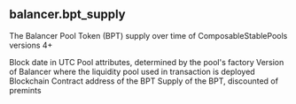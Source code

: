 ## balancer.bpt_supply 
The Balancer Pool Token (BPT) supply over time of ComposableStablePools versions 4+


<ParamField path="day">
Block date in UTC
</ParamField>
<ParamField path="pool_type">
Pool attributes, determined by the pool&#x27;s factory
</ParamField>
<ParamField path="version">
Version of Balancer where the liquidity pool used in transaction is deployed
</ParamField>
<ParamField path="blockchain">
Blockchain
</ParamField>
<ParamField path="token_address">
Contract address of the BPT
</ParamField>
<ParamField path="supply">
Supply of the BPT, discounted of premints
</ParamField>
